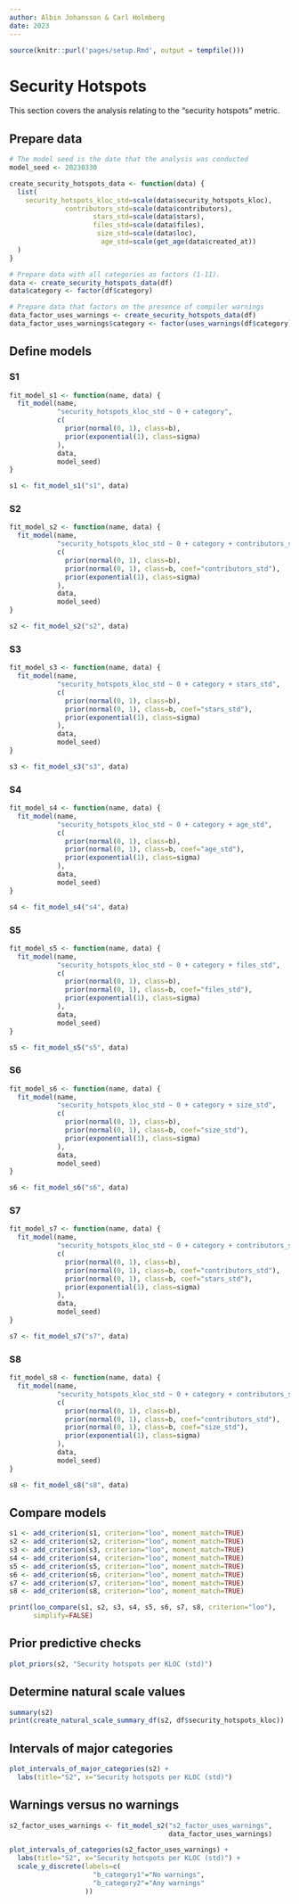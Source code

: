 ```yaml
---
author: Albin Johansson & Carl Holmberg
date: 2023
---
```


```r
source(knitr::purl('pages/setup.Rmd', output = tempfile()))
```

# Security Hotspots

This section covers the analysis relating to the "security hotspots" metric.

## Prepare data

```r
# The model seed is the date that the analysis was conducted
model_seed <- 20230330

create_security_hotspots_data <- function(data) {
  list(
    security_hotspots_kloc_std=scale(data$security_hotspots_kloc),
              contributors_std=scale(data$contributors),
                     stars_std=scale(data$stars),
                     files_std=scale(data$files),
                      size_std=scale(data$loc),
                       age_std=scale(get_age(data$created_at))
  )
}

# Prepare data with all categories as factors (1-11).
data <- create_security_hotspots_data(df)
data$category <- factor(df$category)

# Prepare data that factors on the presence of compiler warnings
data_factor_uses_warnings <- create_security_hotspots_data(df)
data_factor_uses_warnings$category <- factor(uses_warnings(df$category))
```

## Define models

### S1

```r
fit_model_s1 <- function(name, data) {
  fit_model(name,
            "security_hotspots_kloc_std ~ 0 + category",
            c(
              prior(normal(0, 1), class=b),
              prior(exponential(1), class=sigma)
            ),
            data,
            model_seed)
}

s1 <- fit_model_s1("s1", data)
```

### S2

```r
fit_model_s2 <- function(name, data) {
  fit_model(name,
            "security_hotspots_kloc_std ~ 0 + category + contributors_std",
            c(
              prior(normal(0, 1), class=b),
              prior(normal(0, 1), class=b, coef="contributors_std"),
              prior(exponential(1), class=sigma)
            ),
            data,
            model_seed)
}

s2 <- fit_model_s2("s2", data)
```

### S3

```r
fit_model_s3 <- function(name, data) {
  fit_model(name,
            "security_hotspots_kloc_std ~ 0 + category + stars_std",
            c(
              prior(normal(0, 1), class=b),
              prior(normal(0, 1), class=b, coef="stars_std"),
              prior(exponential(1), class=sigma)
            ),
            data,
            model_seed)
}

s3 <- fit_model_s3("s3", data)
```

### S4

```r
fit_model_s4 <- function(name, data) {
  fit_model(name,
            "security_hotspots_kloc_std ~ 0 + category + age_std",
            c(
              prior(normal(0, 1), class=b),
              prior(normal(0, 1), class=b, coef="age_std"),
              prior(exponential(1), class=sigma)
            ),
            data,
            model_seed)
}

s4 <- fit_model_s4("s4", data)
```

### S5

```r
fit_model_s5 <- function(name, data) {
  fit_model(name,
            "security_hotspots_kloc_std ~ 0 + category + files_std",
            c(
              prior(normal(0, 1), class=b),
              prior(normal(0, 1), class=b, coef="files_std"),
              prior(exponential(1), class=sigma)
            ),
            data,
            model_seed)
}

s5 <- fit_model_s5("s5", data)
```

### S6

```r
fit_model_s6 <- function(name, data) {
  fit_model(name,
            "security_hotspots_kloc_std ~ 0 + category + size_std",
            c(
              prior(normal(0, 1), class=b),
              prior(normal(0, 1), class=b, coef="size_std"),
              prior(exponential(1), class=sigma)
            ),
            data,
            model_seed)
}

s6 <- fit_model_s6("s6", data)
```

### S7

```r
fit_model_s7 <- function(name, data) {
  fit_model(name,
            "security_hotspots_kloc_std ~ 0 + category + contributors_std + stars_std",
            c(
              prior(normal(0, 1), class=b),
              prior(normal(0, 1), class=b, coef="contributors_std"),
              prior(normal(0, 1), class=b, coef="stars_std"),
              prior(exponential(1), class=sigma)
            ),
            data,
            model_seed)
}

s7 <- fit_model_s7("s7", data)
```

### S8

```r
fit_model_s8 <- function(name, data) {
  fit_model(name,
            "security_hotspots_kloc_std ~ 0 + category + contributors_std + size_std",
            c(
              prior(normal(0, 1), class=b),
              prior(normal(0, 1), class=b, coef="contributors_std"),
              prior(normal(0, 1), class=b, coef="size_std"),
              prior(exponential(1), class=sigma)
            ),
            data,
            model_seed)
}

s8 <- fit_model_s8("s8", data)
```

## Compare models

```r
s1 <- add_criterion(s1, criterion="loo", moment_match=TRUE)
s2 <- add_criterion(s2, criterion="loo", moment_match=TRUE)
s3 <- add_criterion(s3, criterion="loo", moment_match=TRUE)
s4 <- add_criterion(s4, criterion="loo", moment_match=TRUE)
s5 <- add_criterion(s5, criterion="loo", moment_match=TRUE)
s6 <- add_criterion(s6, criterion="loo", moment_match=TRUE)
s7 <- add_criterion(s7, criterion="loo", moment_match=TRUE)
s8 <- add_criterion(s8, criterion="loo", moment_match=TRUE)

print(loo_compare(s1, s2, s3, s4, s5, s6, s7, s8, criterion="loo"),
      simplify=FALSE)
```

## Prior predictive checks

```r
plot_priors(s2, "Security hotspots per KLOC (std)")
```

## Determine natural scale values

```r
summary(s2)
print(create_natural_scale_summary_df(s2, df$security_hotspots_kloc))
```

## Intervals of major categories

```r
plot_intervals_of_major_categories(s2) +
  labs(title="S2", x="Security hotspots per KLOC (std)")
```

## Warnings versus no warnings

```r
s2_factor_uses_warnings <- fit_model_s2("s2_factor_uses_warnings",
                                        data_factor_uses_warnings)

plot_intervals_of_categories(s2_factor_uses_warnings) +
  labs(title="S2", x="Security hotspots per KLOC (std)") +
  scale_y_discrete(labels=c(
                     "b_category1"="No warnings",
                     "b_category2"="Any warnings"
                   ))
```

